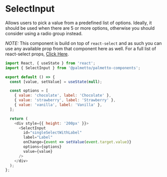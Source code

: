 
<Meta title="Components/SelectInput/Codesandbox" />

# SelectInput

Allows users to pick a value from a predefined list of options. Ideally, it should be used when there are 5 or more options, otherwise you should consider using a radio group instead.

_NOTE:_ This component is build on top of `react-select` and as such you can use any available prop from that component here as well. For a full list
of react-select props, [Click Here](https://react-select.com/props).

```js codesandbox=palmetto-components
import React, { useState } from 'react';
import { SelectInput } from '@palmetto/palmetto-components';

export default () => {
  const [value, setValue] = useState(null);

  const options = [
    { value: 'chocolate', label: 'Chocolate' },
    { value: 'strawberry', label: 'Strawberry' },
    { value: 'vanilla', label: 'Vanilla' },
  ];

  return (
    <div style={{ height: '200px' }}>
      <SelectInput
        id="singleSelectWithLabel"
        label="Label"
        onChange={event => setValue(event.target.value)}
        options={options}
        value={value}
      />
    </div>
  );
};
```
